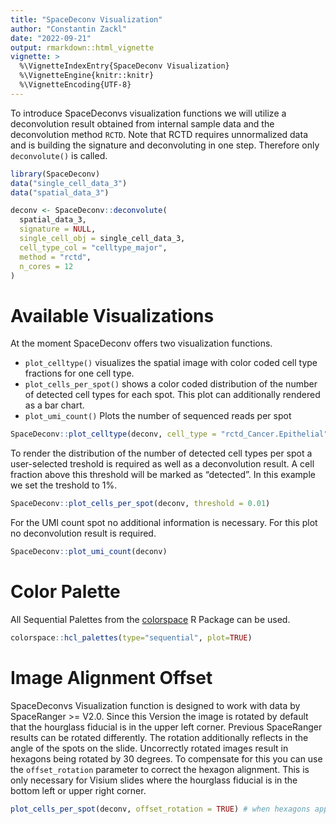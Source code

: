 ```yaml
---
title: "SpaceDeconv Visualization"
author: "Constantin Zackl"
date: "2022-09-21"
output: rmarkdown::html_vignette
vignette: >
  %\VignetteIndexEntry{SpaceDeconv Visualization}
  %\VignetteEngine{knitr::knitr}
  %\VignetteEncoding{UTF-8}
---
```


To introduce SpaceDeconvs visualization functions we will utilize a deconvolution result obtained from internal sample data and the deconvolution method `RCTD`. Note that RCTD requires unnormalized data and is building the signature and deconvoluting in one step. Therefore only `deconvolute()` is called. 

```r
library(SpaceDeconv)
data("single_cell_data_3")
data("spatial_data_3")

deconv <- SpaceDeconv::deconvolute(
  spatial_data_3,
  signature = NULL,
  single_cell_obj = single_cell_data_3,
  cell_type_col = "celltype_major",
  method = "rctd", 
  n_cores = 12
)
```

# Available Visualizations

At the moment SpaceDeconv offers two visualization functions. 

* `plot_celltype()` visualizes the spatial image with color coded cell type fractions for one cell type. 
* `plot_cells_per_spot()` shows a color coded distribution of the number of detected cell types for each spot. This plot can additionally rendered as a bar chart. 
* `plot_umi_count()` Plots the number of sequenced reads per spot

```r
SpaceDeconv::plot_celltype(deconv, cell_type = "rctd_Cancer.Epithelial")
```


To render the distribution of the number of detected cell types per spot a user-selected treshold is required as well as a deconvolution result. A cell fraction above this threshold will be marked as "detected". In this example we set the treshold to 1%. 
```r
SpaceDeconv::plot_cells_per_spot(deconv, threshold = 0.01)
```
For the UMI count spot no additional information is necessary. For this plot no deconvolution result is required.

```r
SpaceDeconv::plot_umi_count(deconv)
```

# Color Palette 
All Sequential Palettes from the [colorspace](https://colorspace.r-forge.r-project.org/) R Package can be used. 
```r
colorspace::hcl_palettes(type="sequential", plot=TRUE)
```


# Image Alignment Offset
SpaceDeconvs Visualization function is designed to work with data by SpaceRanger >= V2.0. Since this Version the image is rotated by default that the hourglass fiducial is in the upper left corner. Previous SpaceRanger results can be rotated differently. The rotation additionally reflects in the angle of the spots on the slide. Uncorrectly rotated images result in hexagons being rotated by 30 degrees. To compensate for this you can use the `offset_rotation` parameter to correct the hexagon alignment. This is only necessary for Visium slides where the hourglass fiducial is in the bottom left or upper right corner. 

```r
plot_cells_per_spot(deconv, offset_rotation = TRUE) # when hexagons appear to be rotated
```



